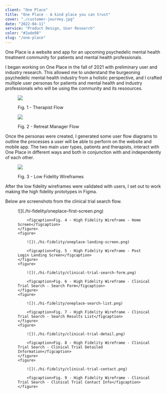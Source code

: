 ```yaml
---
client: "One Place"
title: "One Place - A kind place you can trust"
cover: "./customer-journey.jpg"
date: "2022-04-11"
service: "Product Design, User Research"
color: "#2ade98"
slug: "/one-place"
---
```



One Place is a website and app for an upcoming psychedelic mental health treatment community 
for patients and mental health professionals. 

I began working on One Place in the fall of 2021 with preliminary user and industry research. 
This allowed me to understand the burgeoning psychedelic mental health industry from a holistic
perspective, and I crafted multiple user personas for patients and mental health and industry professionals
who will be using the community and its resoources.

<figure>

![](./therapist-flow.jpg)

<figcaption>Fig. 1 - Therapist Flow</figcaption>
</figure>

<figure>

![](./retreat-manager-flow.jpg)

<figcaption>Fig. 2 - Retreat Manager Flow</figcaption>
</figure>

Once the personas were created, I generated some user flow diagrams to outline the processes a user
will be able to perform on the website and mobile app. The two main user types, patients and therapists,
interact with One Place in different ways and both in conjunction with and independently of each other.

<figure>

![](./lofi.jpg)

<figcaption>Fig. 3 - Low Fidelity Wireframes</figcaption>
</figure>

After the low fidelity wireframes were validated with users, I set out to work making the high fidelity prototypes in Figma.

Below are screenshots from the clinical trial search flow.

<AwesomeSlider>
    <figure>
        ![](./hi-fidelity/oneplace-first-screen.png)

        <figcaption>Fig. 4 - High Fidelity Wireframe - Home Screen</figcaption>
    </figure>
    <figure>

        ![](./hi-fidelity/oneplace-landing-screen.png)

        <figcaption>Fig. 5 - High Fidelity Wireframe - Post Login Landing Screen</figcaption>
    </figure>
    <figure>

        ![](./hi-fidelity/clinical-trial-search-form.png)

        <figcaption>Fig. 6 - High Fidelity Wireframe - Clinical Trial Search - Search Form</figcaption>
    </figure>
    <figure>

        ![](./hi-fidelity/oneplace-search-list.png)

        <figcaption>Fig. 7 - High Fidelity Wireframe - Clinical Trial Search - Search Results List</figcaption>
    </figure>
    <figure>

        ![](./hi-fidelity/clinical-trial-detail.png)

        <figcaption>Fig. 8 - High Fidelity Wireframe - Clinical Trial Search - Clinical Trial Detailed Information</figcaption>
    </figure>
    <figure>

        ![](./hi-fidelity/clinical-trial-contact.png)

        <figcaption>Fig. 9 - High Fidelity Wireframe - Clinical Trial Search - Clinical Trial Contact Info</figcaption>
    </figure>
</AwesomeSlider>